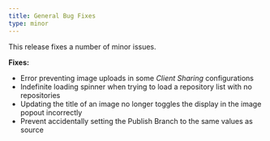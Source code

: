 ```yaml
---
title: General Bug Fixes
type: minor
---
```


This release fixes a number of minor issues.

**Fixes:**

* Error preventing image uploads in some *Client Sharing* configurations
* Indefinite loading spinner when trying to load a repository list with no repositories
* Updating the title of an image no longer toggles the display in the image popout incorrectly
* Prevent accidentally setting the Publish Branch to the same values as source